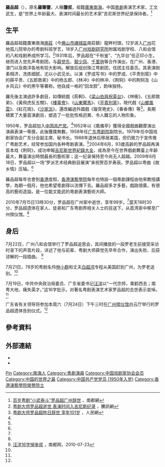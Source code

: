 '''羅品超'''（{{bd|1911年||2010年|7月15日|catIdx=Luo羅品超}}），原名'''羅肇鑒'''，人稱'''鑒叔'''，祖籍[[廣東|廣東]][[南海區|南海]]，中国[[粵劇|粵劇]]表演艺术家，工文武生，是“世界上年龄最大、表演时间最长的艺术家”吉尼斯世界纪录保持者。<ref name="ndxc20100716">[http://gcontent.oeeee.com/d/ba/dba132f6ab6a3e3d/Photo/44f/f78c30.html 百岁粤剧“小武泰斗”罗品超广州辞世] {{webarchive|url=https://web.archive.org/web/20100719192903/http://gcontent.oeeee.com/d/ba/dba132f6ab6a3e3d/Photo/44f/f78c30.html |date=2010-07-19 }}，南都網</ref>

== 生平 ==
羅品超祖籍廣東南海[[南莊鎮_(佛山市)|南莊]]（今[[佛山市|佛山市]][[禪城區|禪城區]]南莊鎮）龍畔村頭，12岁进入[[广州|广州]]花地孤儿院举办的粤剧科班学艺，18岁入[[广州戏剧研究所|广州戏剧研究所]]附属戏剧学校、八和会馆的八和戏剧养成所学习。<ref name="tx20100716">[http://news.qq.com/a/20100716/000012.htm 粤剧大师罗品超逝世 表演时间入吉尼斯纪录] {{Wayback|url=http://news.qq.com/a/20100716/000012.htm |date=20200328045204 }}，騰訊網</ref>1931年后，罗品超在“千秋鉴”、“九华台”任正印小生，继而进入觉先声粤剧团，与[[薛觉先|薛觉先]]、[[靓少凤|靓少凤]]、[[千里驹|千里驹]]等合作演出，在广州、香港、澳门以及南洋各地有较大影响。解放后组创珠江粤剧团，任团主任委员。其表演刚柔相济，洗炼细腻，尤以小武见长。以演《罗成写书》中的罗成、《平贵别窑》中的薛平贵、《五郎救弟》中的杨五郎、《林冲》中的林冲、《荆轲》中的荆轲及《山乡风云》中的黑牛等著称。他自成一格的“回龙腔”，韵味独特。

羅先後主演過許多劇目，如傳統戲《荊軻》、《[[梁山伯與祝英台|梁山伯與祝英台]]》、《林衝》、《五郎救弟》、《黃飛虎反五關》、《[[樓臺會|樓臺會]]》、《[[山東響馬|山東響馬]]》、《[[平貴別窯|平貴別窯]]》，現代戲《[[山鄉風雲|山鄉風雲]]》、《紅花崗》、《[[沙家浜|沙家浜]]》，還改編過外國戲《璇宫艳史》、《春香傳》等<ref>[http://culture.people.com.cn/GB/40462/12160158.html 粤剧大师罗品超昨日辞世 享年101岁] {{Wayback|url=http://culture.people.com.cn/GB/40462/12160158.html |date=20160304090929 }}，人民網</ref>，長期積累了大量首演劇目，塑造了一批批性格迥異、令人難忘的人物形象。

1950年，罗品超加入[[中国共产党|中国共产党]]。<ref name="tx20100716"/>1952年以《鳳儀亭》獲得全國戲曲觀摩演出演員表演一等獎，此後獲獎無數。1958年任[[广东粤剧院|广东粤剧院]]副院长。1979年任中国戏剧家协会广东分会副主席、秘书长。1988年退休后移居美国，但仍致力于宣传推广粤剧艺术，经常参加国内各种粤剧表演。<ref name="tx20100716"/>2004年6月，93歲高齡的罗品超再演首本戏《荆轲》，成功申報[[吉尼斯世界紀錄大全|吉尼斯世界紀錄大全]]，成為至今在世界戲劇舞臺上年齡最大，舞臺演出時間最長的藝術家；这一纪录保持至今尚无人超越。2009年6月18日，罗品超以一场“罗派艺术经典剧目展演”来祝贺百岁寿辰。罗品超以粤曲《故乡情》压轴。<ref name="ndxc20100716"/>

羅品超每年也會到[[香港|香港]]度假，[[香港演藝學院|香港演藝學院]]每年也特設一個粵劇課程由他來教授講學，為期一個月，他也希望粵劇得以流傳下去。羅品超多才多藝，戲路很廣，有很高的藝術造詣，是一位能文能武的粵劇表演藝術大師。

2010年7月15日13時30分，罗品超在广州家中逝世，享年99岁。<ref name="tx20100716"/>當天18时30分，罗品超遗体在家人、徒弟和广东粤剧界相关人士的目送下，从荔湾家中移至广州殡仪馆。<ref name="ndxc20100716"/>

== 身后 ==
7月22日，广州八和会馆举行了罗品超追思会，其间播放的一段罗老生前接受采访时录下的声音片段，详述了他与前辈、粤剧大师薛觉先早年合作，演出失败、后获谅解的一段插曲。 <ref name="nd20100723">[http://gcontent.oeeee.com/4/7a/47a658229eb2368a/Blog/e2a/f9fe6f.html 汪洋16字悼鉴叔] {{webarchive|url=https://web.archive.org/web/20150603190241/http://gcontent.oeeee.com/4/7a/47a658229eb2368a/Blog/e2a/f9fe6f.html |date=2015-06-03 }}，南都网，2010-07-23</ref>

7月21日，78岁的粤剧名伶[[林小群|林小群]]和丈夫[[白超鸿|白超鸿]]专程从美国赶到广州，为罗老送别。<ref name="nd20100723"/>

7月19日，中共中央政治局委员、广东省委书记[[汪洋_(1955年)|汪洋]]以“一代宗师，乘鹤西去；南粤大地，痛失英才。”这16字批示，对著名粤剧表演艺术家罗品超的去世表示哀悼。<ref name="nd20100723"/>

广东省有关领导将参加本周六（7月24日）下午三时在[[广州殡仪馆|广州殡仪馆]]白云厅举行的罗品超遗体告别仪式。<ref name="nd20100723"/>

== 參考資料 ==
{{reflist}}

== 外部連結 ==
* {{imdb name|6024678}}
* {{hkmdb name|178}}

{{中国戏剧家协会第三届理事会}}
{{中国文学艺术界联合会第四届全国委员会}}

{{Authority control}}
{{DEFAULTSORT:Luo罗}}
[[Category:罗姓|Pin]]
[[Category:南海人|Category:南海人]]
[[Category:粵劇演員|Category:粵劇演員]]
[[Category:中国戏剧家协会会员|Category:中国戏剧家协会会员]]
[[Category:中国的世界之最|Category:中国的世界之最]]
[[Category:中国共产党党员_(1950年入党)|Category:中国共产党党员 (1950年入党)]]
[[Category:香港演藝學院榮譽院士|Category:香港演藝學院榮譽院士]]